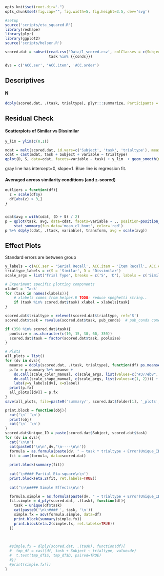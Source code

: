 <!----
Template takes..
conds:  conditions to use (done using mustache syntax)
--->

```r
opts_knit$set(root.dir=".")
opts_chunk$set(fig.cap="", fig.width=5, fig.height=3.5, dev='svg')
```

```r
#setup
source('scripts/eta_squared.R')
library(reshape)
library(plyr)
library(ggplot2)
source('scripts/helper.R')

scored.dat = subset(read.csv('Data/1_scored.csv', colClasses = c(Subject='factor')), 
                    task %in% {{conds}})

dvs = c('ACC.ser', 'ACC.item', 'ACC.order')
```

Descriptives
----

#### N
```r
ddply(scored.dat, .(task, trialtype), plyr:::summarize, Participants = length(task))
```

Residual Check
----
#### Scatterplots of Similar vs Dissimilar
```r
y_lim = ylim(c(0,1))

mdat = melt(scored.dat, id.vars=c('Subject', 'task', 'trialtype'), measure.vars=dvs)
cdat = cast(mdat, task + Subject + variable ~ trialtype)
qplot(D, S, data=cdat, facets=variable ~ task) + y_lim  + geom_smooth(method=lm, se=FALSE) + geom_abline(intercept=0, slope=1, color='gray', linetype=1)                                                                                                 
```

gray line has intercept=0, slope=1. Blue line is regression fit.

#### Averaged across similarity conditions (and z-scored)
```r
outliers = function(df){
  z = scale(df$y)
  df[abs(z) > 3,]
}


cdat$avg = with(cdat, (D + S) / 2)
p = qplot(task, avg, data=cdat, facets=variable ~ ., position=position_jitter(width=.025, height=0), alpha=.5) + 
    stat_summary(fun.data='mean_cl_boot', color='red')
p %+% ddply(cdat, .(task, variable), transform, avg = scale(avg))
```


Effect Plots
----

Standard errors are between group

```r
y_labels = c(ACC.ser = 'Serial Recall', ACC.item = 'Item Recall', ACC.order = 'Order Accuracy')
trialtype_labels = c(S = 'Similar', D = 'Dissimilar')
scale_args = list("Trial Type", breaks = c('S', 'D'), labels = c('Similar', 'Dissimilar'))

# Experiment specific plotting components
xlabel = 'Task'
for (task in names(xlabels)){
    # xlabels comes from helper.R TODO: reduce speghetti string..
    if (task %in% scored.dat$task) xlabel = xlabels[task]
}

scored.dat$trialtype = relevel(scored.dat$trialtype, ref='S')
scored.dat$task = revalue(scored.dat$task, pub_conds)  # pub_conds comes from helper.R

if (350 %in% scored.dat$task){
  poolsize = as.character(c(10, 15, 30, 60, 350))
  scored.dat$task = factor(scored.dat$task, poolsize)
}

# Plots
all_plots = list()
for (dv in dvs){
  meanse = ddply(scored.dat, .(task, trialtype), function(df) ps.meanse(df[,dv]))
  p.fx = p.summary %+% meanse + 
    do.call(scale_color_manual, c(scale_args, list(values=c("#377eb8", "#e41a1c")))) +
    do.call(scale_shape_manual, c(scale_args, list(values=c(1, 2)))) +
    labs(y=y_labels[dv], x=xlabel)
  print(p.fx)
  all_plots[[dv]] = p.fx
}
save(all_plots, file=paste0('summary/', scored.dat$folder[1], '_plots', '.Rdata'))
```

```r
print.block = function(obj){
  cat('\n```\n')
  print(obj)
  cat('\n```\n')
}
scored.dat$Unique_ID = paste(scored.dat$Subject, scored.dat$task)
for (dv in dvs){
  cat('\n\n')
  cat(paste0('\n\n',dv,'\n----\n\n'))
  formula = as.formula(paste(dv, " ~ task * trialtype + Error(Unique_ID/trialtype)"))
  fit = aov(formula, data=scored.dat)
  
  print.block(summary(fit))
  
  cat('\n#### Partial Eta-square\n\n')
  print.block(eta.2(fit, ret.labels=TRUE))
  
  cat('\n\n#### Simple Effects\n\n')

  formula.simple = as.formula(paste(dv, " ~ trialtype + Error(Unique_ID/trialtype)"))
  fit.simple = d_ply(scored.dat, .(task), function(df){
    task = unique(df$task)
    cat(paste0('\n\n#### ', task, '\n'))
    simple.fx = aov(formula.simple, data=df)
    print.block(summary(simple.fx))
    print.block(eta.2(simple.fx, ret.labels=TRUE))
  })
  
  
  
  #simple.fx = dlply(scored.dat, .(task), function(df){
  #  tmp_df = cast(df, task + Subject ~ trialtype, value=dv)
  #  t.test(tmp_df$S, tmp_df$D, paired=TRUE)
  #})
  #print(simple.fx[])
}
```
